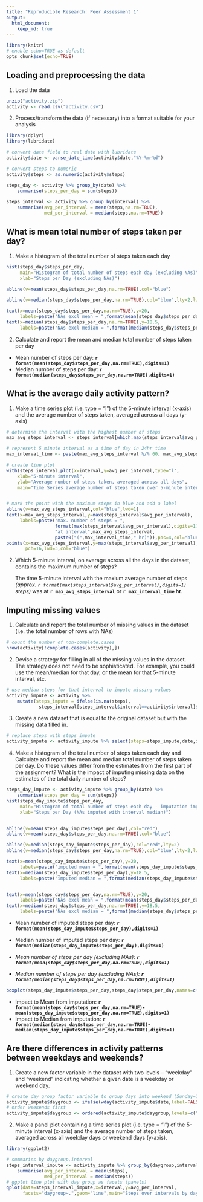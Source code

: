 ```yaml
---
title: "Reproducible Research: Peer Assessment 1"
output: 
  html_document:
    keep_md: true
---
```

```r
library(knitr)
# enable echo=TRUE as default
opts_chunk$set(echo=TRUE)
```

## Loading and preprocessing the data

1. Load the data

```r
unzip("activity.zip")
activity <- read.csv("activity.csv")
```
2. Process/transform the data (if necessary) into a format suitable for your analysis

```r
library(dplyr)
library(lubridate)

# convert date field to real date with lubridate
activity$date <- parse_date_time(activity$date,"%Y-%m-%d")

# convert steps to numeric
activity$steps <- as.numeric(activity$steps)

steps_day <- activity %>% group_by(date) %>% 
    summarise(steps_per_day = sum(steps))

steps_interval <- activity %>% group_by(interval) %>% 
    summarise(avg_per_interval = mean(steps,na.rm=TRUE),
              med_per_interval = median(steps,na.rm=TRUE))

```



## What is mean total number of steps taken per day?

1. Make a histogram of the total number of steps taken each day

```r
hist(steps_day$steps_per_day,
     main="Histogram of total number of steps each day (excluding NAs)",
     xlab="Steps per Day (excluding NAs)")

abline(v=mean(steps_day$steps_per_day,na.rm=TRUE),col="blue")

abline(v=median(steps_day$steps_per_day,na.rm=TRUE),col="blue",lty=2,lwd=2)

text(x=mean(steps_day$steps_per_day,na.rm=TRUE),y=20,
     labels=paste("NAs excl mean = ",format(mean(steps_day$steps_per_day,na.rm=TRUE),digits=1)),pos=4,offset=1,col="blue")
text(x=median(steps_day$steps_per_day,na.rm=TRUE),y=18.5,
     labels=paste("NAs excl median = ",format(median(steps_day$steps_per_day,na.rm=TRUE),digits=1)),pos=4,offset=1,col="blue")


```


2. Calculate and report the mean and median total number of steps taken per day

* Mean number of steps per day: **`r format(mean(steps_day$steps_per_day,na.rm=TRUE),digits=1) `**
* Median number of steps per day: **`r format(median(steps_day$steps_per_day,na.rm=TRUE),digits=1) `**

## What is the average daily activity pattern?

1. Make a time series plot (i.e. type = "l") of the 5-minute interval (x-axis) and the average number of steps taken, averaged across all days (y-axis)

```r

# determine the interval with the highest number of steps
max_avg_steps_interval <- steps_interval[which.max(steps_interval$avg_per_interval),]$interval

# represent 5 minute interval as a time of day in 24hr time
max_interval_time <- paste(max_avg_steps_interval %/% 60, max_avg_steps_interval %% 60,sep=":")

# create line plot
with(steps_interval,plot(x=interval,y=avg_per_interval,type="l",
    xlab="5-minute interval",
    ylab="Average number of steps taken, averaged across all days",
    main="Time Series average number of steps taken over 5-minute intervals"))


# mark the point with the maximum steps in blue and add a label
abline(v=max_avg_steps_interval,col="blue",lwd=1)
text(x=max_avg_steps_interval,y=max(steps_interval$avg_per_interval),
     labels=paste("max. number of steps = ",
                  format(max(steps_interval$avg_per_interval),digits=1),
                  "at interval",max_avg_steps_interval,
                  paste0("(",max_interval_time," hr)")),pos=4,col="blue")
points(x=max_avg_steps_interval,y=max(steps_interval$avg_per_interval),
       pch=16,lwd=3,col="blue")
```

2. Which 5-minute interval, on average across all the days in the dataset, contains the maximum number of steps?

    The time 5-minute interval with the maxium average number of steps *(approx. `r format(max(steps_interval$avg_per_interval),digits=1) ` steps)* was at **`r max_avg_steps_interval`** or **`r max_interval_time` hr**.


## Imputing missing values

1. Calculate and report the total number of missing values in the dataset (i.e. the total number of rows with NAs)
```r
# count the number of non-complete.cases
nrow(activity[!complete.cases(activity),])
```

2. Devise a strategy for filling in all of the missing values in the dataset. The strategy does not need to be sophisticated. For example, you could use the mean/median for that day, or the mean for that 5-minute interval, etc.
```r
# use median steps for that interval to impute missing values
activity_impute <- activity %>% 
    mutate(steps_impute = ifelse(is.na(steps),
            steps_interval[steps_interval$interval==activity$interval]$med_per_interval,steps))

```

3. Create a new dataset that is equal to the original dataset but with the missing data filled in.
```r
# replace steps with steps_impute
activity_impute <- activity_impute %>% select(steps=steps_impute,date,interval)
```

4. Make a histogram of the total number of steps taken each day and Calculate and report the mean and median total number of steps taken per day. Do these values differ from the estimates from the first part of the assignment? What is the impact of imputing missing data on the estimates of the total daily number of steps?

```r
steps_day_impute <- activity_impute %>% group_by(date) %>% 
    summarise(steps_per_day = sum(steps))
hist(steps_day_impute$steps_per_day,
     main="Histogram of total number of steps each day - imputation impact",
     xlab="Steps per Day (NAs imputed with interval median)")


abline(v=mean(steps_day_impute$steps_per_day),col="red")
abline(v=mean(steps_day$steps_per_day,na.rm=TRUE),col="blue")

abline(v=median(steps_day_impute$steps_per_day),col="red",lty=2)
abline(v=median(steps_day$steps_per_day,na.rm=TRUE),col="blue",lty=2,lwd=2)

text(x=mean(steps_day_impute$steps_per_day),y=20,
     labels=paste("imputed mean = ",format(mean(steps_day_impute$steps_per_day),digits=1)),pos=2,offset=1,col="red")
text(x=median(steps_day_impute$steps_per_day),y=18.5,
     labels=paste("imputed median = ",format(median(steps_day_impute$steps_per_day),digits=1)),pos=2,offset=2,col="red")


text(x=mean(steps_day$steps_per_day,na.rm=TRUE),y=20,
     labels=paste("NAs excl mean = ",format(mean(steps_day$steps_per_day,na.rm=TRUE),digits=1)),pos=4,offset=1,col="blue")
text(x=median(steps_day$steps_per_day,na.rm=TRUE),y=18.5,
     labels=paste("NAs excl median = ",format(median(steps_day$steps_per_day,na.rm=TRUE),digits=1)),pos=4,offset=1,col="blue")

```

* Mean number of imputed steps per day: **`r format(mean(steps_day_impute$steps_per_day),digits=1) `**
* Median number of imputed steps per day: **`r format(median(steps_day_impute$steps_per_day),digits=1) `**

* *Mean number of steps per day (excluding NAs): **`r format(mean(steps_day$steps_per_day,na.rm=TRUE),digits=1) `***
* *Median number of steps per day (excluding NAs): **`r format(median(steps_day$steps_per_day,na.rm=TRUE),digits=1) `***


```r
boxplot(steps_day_impute$steps_per_day,steps_day$steps_per_day,names=c("NAs imputed","NAs excluded"),col=c("red","blue"),main="Comparison of steps distribution before and after imputation")
```

* Impact to Mean from imputation: **`r format(mean(steps_day$steps_per_day,na.rm=TRUE)-mean(steps_day_impute$steps_per_day,na.rm=TRUE),digits=1) `**
* Impact to Median from imputation: **`r format(median(steps_day$steps_per_day,na.rm=TRUE)-median(steps_day_impute$steps_per_day,na.rm=TRUE),digits=1) `**


## Are there differences in activity patterns between weekdays and weekends?

1. Create a new factor variable in the dataset with two levels -- "weekday" and "weekend" indicating whether a given date is a weekday or weekend day.

```r
# create day group factor variable to group days into weekend (Sunday=1,Saturday=7) or weekday
activity_impute$daygroup <- ifelse(wday(activity_impute$date,label=FALSE) %in% c(1,7),"weekend","weekday")
# order weekends first
activity_impute$daygroup <- ordered(activity_impute$daygroup,levels=c("weekend","weekday"))
```

2. Make a panel plot containing a time series plot (i.e. type = "l") of the 5-minute interval (x-axis) and the average number of steps taken, averaged across all weekday days or weekend days (y-axis).

```r
library(ggplot2)

# summaries by daygroup,interval
steps_interval_impute <- activity_impute %>% group_by(daygroup,interval) %>% 
    summarise(avg_per_interval = mean(steps),
              med_per_interval = median(steps))
# ggplot line plot with day group as facets (panels)
qplot(data=steps_interval_impute,x=interval,y=avg_per_interval,
      facets="daygroup~.",geom="line",main="Steps over intervals by day group (weekend/weekday)", ylab="Number of steps",xlab="Interval")
```

